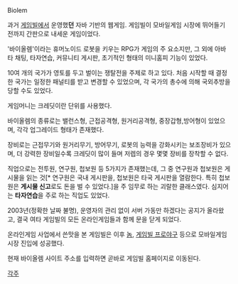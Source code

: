 Biolem

과거 [[게임빌]]에서 운영했'''던''' 자바 기반의 웹게임. 게임빌이 모바일게임 시장에 뛰어들기 전까지 간판으로 내세운 게임이었다.

'바이올렘'이라는 휴머노이드 로봇을 키우는 RPG가 게임의 주 요소지만, 그 외에 아바타 채팅, 타자연습, 커뮤니티 게시판, 초기적인 형태의 미니홈피 기능이 있었다.

10여 개의 국가가 영토를 두고 벌이는 쟁탈전을 주제로 하고 있다. 처음 시작할 때 결정한 국가는 일정한 패널티를 받고 변경할 수 있었으며, 각 국가의 총수에 의해 국외추방을 당할 수도 있었다.

게임머니는 크레딧이란 단위를 사용했다.

바이올렘의 종류로는 밸런스형, 근접공격형, 원거리공격형, 중장갑형,방어형이 있었으며, 각각 업그레이드 형태가 존재했다. 

장비로는 근접무기와 원거리무기, 방어무기, 로봇의 능력을 강화시키는 보조장비가 있으며, 더 강력한 장비일수록 크레딧이 많이 들며 저렙의 경우 몇몇 장비를 장착할 수 없다.

직업으로는 전투원, 연구원, 첩보원 등 5가지가 존재했는데, 그 중 연구원과 첩보원은 게시물을 읽는 것[* 연구원은 국내 게시판을, 첩보원은 타국 게시판을 열람한다. 특히 첩보원은 '''게시물 신고'''로도 돈을 벌 수 있었다.]을 주 임무로 하는 괴랄한 클래스였다. 심지어는 '''타자연습'''을 주로 하는 직업도 있었다.

2003년(정확한 날짜 불명), 운영자의 관리 없이 서버 가동만 하겠다는 공지가 올라왔고, 결국 여타 게임빌의 모든 온라인게임들과 함께 문을 닫게 되었다.

온라인게임 사업에서 쓴맛을 본 게임빌은 이후 [[놈]], [[게임빌 프로야구]] 등으로 모바일게임 시장 진입에 성공했다.

현재 바이올렘 사이트 주소를 입력하면 곧바로 게임빌 홈페이지로 이동된다.

[[각주]]
